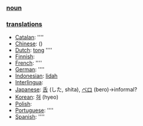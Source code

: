 === [[noun]] ===

=== [[translation]]s ===

*[[Catalan]]: [[]] ''''
*[[Chinese]]: [[]] ()
*[[Dutch]]: [[tong]] ''''
*[[Finnish]]: [[]]
*[[French]]: [[]] ''''
*[[German]]: [[]] ''''
*[[Indonesian]]: [[lidah]]
*[[Interlingua]]: [[]]
*[[Japanese]]: [[舌]] (した, shita), [[ベロ]] (bero)&rarr;informal?
*[[Korean]]: [[혀]] (hyeo)
*[[Polish]]: [[]]
*[[Portuguese]]: [[]] ''''
*[[Spanish]]: [[]] ''''
